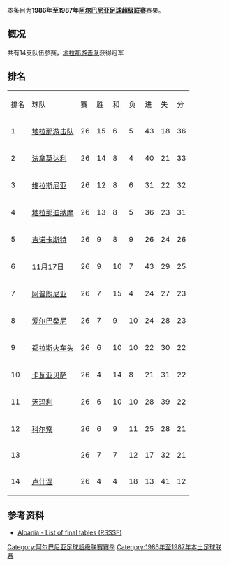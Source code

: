 {{Infobox football league season
| competition                = [[阿尔巴尼亚足球超级联赛|阿尔巴尼亚足球超级联赛]]
| season                     = 1986年–1987年
| winners                    = [[地拉那游击队足球俱乐部|地拉那游击队]]
| prevseason                 = [[1985年至1986年阿尔巴尼亚足球超级联赛|1985–86年]]
| nextseason                 = [[1987年至1988年阿尔巴尼亚足球超级联赛|1987–88年]]
}}
本条目为'''1986年至1987年[[阿尔巴尼亚足球超级联赛|阿尔巴尼亚足球超级联赛]]'''赛果。

==概况==
共有14支队伍参赛，[[地拉那游击队足球俱乐部|地拉那游击队]]获得冠军

==排名==
{| class="wikitable" style="text-align: center;"
|排名||球队||赛||胜||和||负||进||失||分
|-
|1||[[地拉那游击队足球俱乐部|地拉那游击队]]||26||15||6||5||43||18||36
|-
|2||[[法拿莫达利体育俱乐部|法拿莫达利]]||26||14||8||4||40||21||33
|-
|3||[[维拉斯尼亚足球俱乐部|维拉斯尼亚]]||26||12||8||6||31||22||32
|-
|4||[[地拉那迪纳摩|地拉那迪纳摩]]||26||13||8||5||36||23||31
|-
|5||[[吉诺卡斯特足球俱乐部|吉诺卡斯特]]||26||9||8||9||26||24||26
|-
|6||[[地拉那足球俱乐部|11月17日]]||26||9||10||7||43||29||25
|-
|7||[[阿普朗尼亚足球俱乐部|阿普朗尼亚]]||26||7||15||4||24||27||23
|-
|8||[[爱尔巴桑尼足球俱乐部|爱尔巴桑尼]]||26||7||9||10||24||28||23
|-
|9||[[图达都拉斯体育俱乐部|都拉斯火车头]]||26||6||10||10||22||30||22
|-
|10||[[卡瓦亚贝萨体育俱乐部|卡瓦亚贝萨]]||26||4||14||8||21||31||22
|-
|11||[[湯瑪利足球會|汤玛利]]||26||6||10||10||28||39||22
|-
|12||[[科尔察足球俱乐部|科尔察]]||26||6||9||11||25||28||21
|-
|13||{{link-en|KF石油王|KF Naftëtari}}||26||7||7||12||17||32||21
|-
|14||[[卢什涅足球俱乐部|卢什涅]]||26||4||4||18||13||41||12
|}

==参考资料==
*[http://www.giovanniarmillotta.it/albania/calcio/alba87.html Albania - List of final tables (RSSSF)]{{Wayback|url=http://www.giovanniarmillotta.it/albania/calcio/alba87.html |date=20210112162015 }}

{{Albanian Superliga Seasons}}

[[Category:阿尔巴尼亚足球超级联赛赛季|Category:阿尔巴尼亚足球超级联赛赛季]]
[[Category:1986年至1987年本土足球联赛|Category:1986年至1987年本土足球联赛]]
